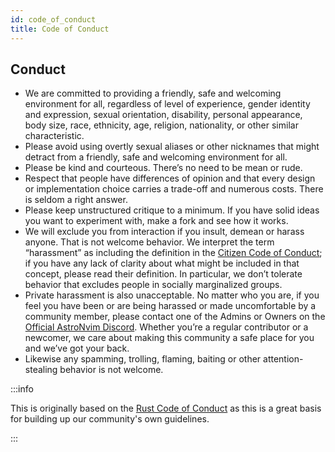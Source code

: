 ```yaml
---
id: code_of_conduct
title: Code of Conduct
---
```


## Conduct

- We are committed to providing a friendly, safe and welcoming environment for all, regardless of level of experience, gender identity and expression, sexual orientation, disability, personal appearance, body size, race, ethnicity, age, religion, nationality, or other similar characteristic.
- Please avoid using overtly sexual aliases or other nicknames that might detract from a friendly, safe and welcoming environment for all.
- Please be kind and courteous. There’s no need to be mean or rude.
- Respect that people have differences of opinion and that every design or implementation choice carries a trade-off and numerous costs. There is seldom a right answer.
- Please keep unstructured critique to a minimum. If you have solid ideas you want to experiment with, make a fork and see how it works.
- We will exclude you from interaction if you insult, demean or harass anyone. That is not welcome behavior. We interpret the term “harassment” as including the definition in the [Citizen Code of Conduct](https://github.com/stumpsyn/policies/blob/master/citizen_code_of_conduct.md); if you have any lack of clarity about what might be included in that concept, please read their definition. In particular, we don’t tolerate behavior that excludes people in socially marginalized groups.
- Private harassment is also unacceptable. No matter who you are, if you feel you have been or are being harassed or made uncomfortable by a community member, please contact one of the Admins or Owners on the [Official AstroNvim Discord](https://discord.astronvim.com). Whether you’re a regular contributor or a newcomer, we care about making this community a safe place for you and we’ve got your back.
- Likewise any spamming, trolling, flaming, baiting or other attention-stealing behavior is not welcome.

:::info

This is originally based on the [Rust Code of Conduct](https://www.rust-lang.org/policies/code-of-conduct) as this is a great basis for building up our community's own guidelines.

:::
